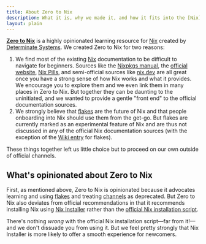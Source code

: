 ```yaml
---
title: About Zero to Nix
description: What it is, why we made it, and how it fits into the [Nix](/concepts/nix) ecosystem
layout: plain
---
```


[**Zero to Nix**](/) is a highly opinionated learning resource for [Nix] created by [Determinate Systems][ds]. We created Zero to Nix for two reasons:

1. We find most of the existing [Nix] documentation to be difficult to navigate for beginners.
  Sources like the [Nixpkgs manual][manual], the [official website][nix], [Nix Pills][pills], and semi-official sources like [nix.dev] are all great once you have a strong sense of how Nix works and what it provides.
  We encourage you to explore them and we even link them in many places in Zero to Nix.
  But together they can be daunting to the uninitiated, and we wanted to provide a gentle "front end" to the official documentation sources.
1. We strongly believe that [flakes] are the future of Nix and that people onboarding into Nix should use them from the get-go.
  But flakes are currently marked as an experimental feature of Nix and are thus not discussed in any of the official Nix documentation sources (with the exception of the [Wiki entry][wiki] for flakes).

These things together left us little choice but to proceed on our own outside of official channels.

## What's opinionated about Zero to Nix

First, as mentioned above, Zero to Nix is opinionated because it advocates learning and using [flakes] and treating [channels] as deprecated. But Zero to Nix also deviates from official recommendations in that it recommends installing Nix using [Nix Installer][nix-installer] rather than the [official Nix installation script][install].

<Brief id="nix-installer-differences" />

There's nothing *wrong* with the official Nix installation script&mdash;far from it!&mdash;and we don't dissuade you from using it. But we feel pretty strongly that Nix Installer is more likely to offer a smooth experience for newcomers.

[channels]: /concepts/channels
[ds]: /concepts/det-sys
[flakes]: /concepts/flakes
[install]: https://nixos.org/download
[nix]: /concepts/nix
[nix-installer]: /concepts/nix-installer
[nix.dev]: https://nix.dev
[pills]: https://nixos.org/guides/nix-pills
[wiki]: https://nixos.wiki/wiki/Flakes
[manual]: https://nixos.org/manual/nixpkgs/stable
